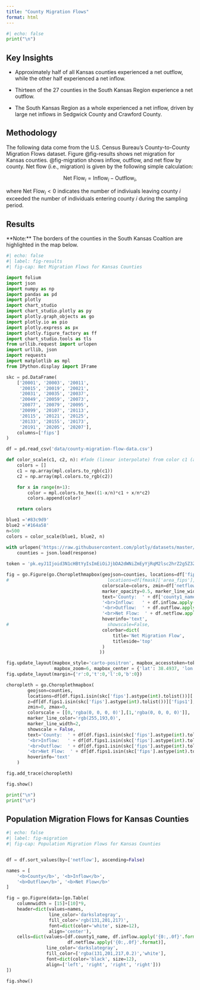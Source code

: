 ```yaml
---
title: "County Migration Flows"
format: html
---
```


```python
#| echo: false
print("\n")
```

## Key Insights

-   Approximately half of all Kansas counties experienced a net outflow, while the other half experienced a net inflow.

-   Thirteen of the 27 counties in the South Kansas Region experience a net outflow.

-   The South Kansas Region as a whole experienced a net inflow, driven by large net inflows in Sedgwick County and Crawford County.

## Methodology

The following data come from the U.S. Census Bureau's County-to-County Migration Flows dataset. Figure @fig-results shows net migration for Kansas counties. @fig-migration shows inflow, outflow, and net flow by county. Net flow (i.e., migration) is given by the following simple calculation:

$$
\text{Net Flow}_i = \text{Inflow}_i - \text{Outflow}_i,
$$

where $\text{Net Flow}_i < 0$ indicates the number of indiviuals leaving county 𝑖 exceeded the number of individuals entering county 𝑖 during the sampling period.

## Results

\*\*Note:\*\* The borders of the counties in the South Kansas Coaltion are highlighted in the map below.

```python
#| echo: false
#| label: fig-results
#| fig-cap: Net Migration Flows for Kansas Counties

import folium
import json
import numpy as np
import pandas as pd
import plotly
import chart_studio
import chart_studio.plotly as py
import plotly.graph_objects as go
import plotly.io as pio
import plotly.express as px
import plotly.figure_factory as ff
import chart_studio.tools as tls
from urllib.request import urlopen
import urllib, json
import requests
import matplotlib as mpl
from IPython.display import IFrame

skc = pd.DataFrame(
    ['20001', '20003', '20011',
     '20015', '20019', '20021',
     '20031', '20035', '20037',
     '20049', '20059', '20073',
     '20077', '20079', '20095',
     '20099', '20107', '20113',
     '20115', '20121', '20125',
     '20133', '20155', '20173',
     '20191', '20205', '20207'], 
    columns=['fips']
)

df = pd.read_csv('data/county-migration-flow-data.csv')

def color_scale(c1, c2, n): #fade (linear interpolate) from color c1 (at mix=0) to c2 (mix=1)
    colors = []
    c1 = np.array(mpl.colors.to_rgb(c1))
    c2 = np.array(mpl.colors.to_rgb(c2))

    for x in range(n+1):
        color = mpl.colors.to_hex((1-x/n)*c1 + x/n*c2)
        colors.append(color)

    return colors

blue1 ='#83c9d9'
blue2 ='#164a58'
n=500
colors = color_scale(blue1, blue2, n)

with urlopen('https://raw.githubusercontent.com/plotly/datasets/master/geojson-counties-fips.json') as response:
    counties = json.load(response) 
    
token = 'pk.eyJ1Ijoid3N1cHBtYyIsImEiOiJjbDA2dWNiZmEyYjRqM2lsc2hrZ2g5Z3ZrIn0.Qcm0AOjbrEP6NPJ6u-14EA'

fig = go.Figure(go.Choroplethmapbox(geojson=counties, locations=df['fips1'], z=df['netflow'],
#                                     locations=df[fmask]['area_fips'], z=df[fmask]['month3_emplvl'],
                                    colorscale=colors, zmin=df['netflow'].min(), zmax=df['netflow'].max(),
                                    marker_opacity=0.5, marker_line_width=1,
                                    text='County:  ' + df['county1_name'].str.title() +
                                    '<br>Inflow:   ' + df.inflow.apply('{0:,.0f}'.format) +
                                    '<br>Outflow:  ' + df.outflow.apply('{0:,.0f}'.format) + 
                                    '<br>Net Flow:  ' + df.netflow.apply('{0:,.0f}'.format),
                                    hoverinfo='text',
#                                     showscale=False,
                                    colorbar=dict(
                                        title='Net Migration Flow',
                                        titleside='top'
                                    )
                                   ))

fig.update_layout(mapbox_style='carto-positron', mapbox_accesstoken=token,
                  mapbox_zoom=6, mapbox_center = {'lat': 38.4937, 'lon': -98.3804})
fig.update_layout(margin={'r':0,'t':0,'l':0,'b':0})

choropleth = go.Choroplethmapbox(
        geojson=counties,
        locations=df[df.fips1.isin(skc['fips'].astype(int).tolist())]['fips1'],
        z=df[df.fips1.isin(skc['fips'].astype(int).tolist())]['fips1'],
        zmin=0, zmax=0,
        colorscale = [[0,'rgba(0, 0, 0, 0)'],[1,'rgba(0, 0, 0, 0)']],
        marker_line_color='rgb(255,193,0)',
        marker_line_width=2,
        showscale = False,
        text='County:  ' + df[df.fips1.isin(skc['fips'].astype(int).tolist())]['county1_name'].str.title() +
        '<br>Inflow:   ' + df[df.fips1.isin(skc['fips'].astype(int).tolist())].inflow.apply('{0:,.0f}'.format) +
        '<br>Outflow:  ' + df[df.fips1.isin(skc['fips'].astype(int).tolist())].outflow.apply('{0:,.0f}'.format) + 
        '<br>Net Flow:  ' + df[df.fips1.isin(skc['fips'].astype(int).tolist())].netflow.apply('{0:,.0f}'.format),
        hoverinfo='text'
    )

fig.add_trace(choropleth)

fig.show()

print("\n")
print("\n")

```

## Population Migration Flows for Kansas Counties

```python
#| echo: false
#| label: fig-migration
#| fig-cap: Population Migration Flows for Kansas Counties


df = df.sort_values(by=['netflow'], ascending=False)

names = [
    '<b>County</b>', '<b>Inflow</b>', 
    '<b>Outflow</b>', '<b>Net Flow</b>'
]

fig = go.Figure(data=[go.Table(
    columnwidth = [15]+[10]*9,
    header=dict(values=names,
                line_color='darkslategray',
                fill_color='rgb(131,201,217)',
                font=dict(color='white', size=12),
                align='center'),
    cells=dict(values=[df.county1_name, df.inflow.apply('{0:,.0f}'.format), df.outflow.apply('{0:,.0f}'.format), 
                       df.netflow.apply('{0:,.0f}'.format)],
               line_color='darkslategray',
               fill_color=['rgba(131,201,217,0.2)','white'],
               font=dict(color='black', size=12),
               align=['left', 'right', 'right', 'right']))
])

fig.show()
```
